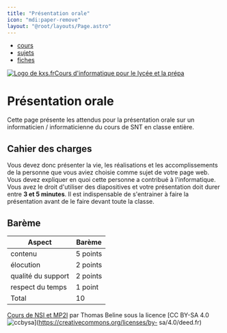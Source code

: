 ```yaml
---
title: "Présentation orale"
icon: "mdi:paper-remove"
layout: "@root/layouts/Page.astro"
---
```


  * [cours](https://kxs.fr/cours/)
  * [sujets](https://kxs.fr/sujets/)
  * [fiches](https://kxs.fr/fiches/)

[![Logo de kxs.fr](/img/logo.svg)](https://kxs.fr/)[Cours d'informatique pour
le lycée et la prépa](https://kxs.fr/cours/)

# Présentation orale

Cette page présente les attendus pour la présentation orale sur un
informaticien / informaticienne du cours de SNT en classe entière.

## Cahier des charges

Vous devez donc présenter la vie, les réalisations et les accomplissements de
la personne que vous aviez choisie comme sujet de votre page web. Vous devez
expliquer en quoi cette personne a contribué à l'informatique. Vous avez le
droit d'utiliser des diapositives et votre présentation doit durer entre **3
et 5 minutes**. Il est indispensable de s'entrainer à faire la présentation
avant de le faire devant toute la classe.

## Barème

Aspect | Barème  
---|---  
contenu | 5 points  
élocution | 2 points  
qualité du support | 2 points  
respect du temps | 1 point  
Total | 10  
  
[Cours de NSI et MP2I](https://kxs.fr/cours/) par Thomas Beline sous la
licence [CC BY-SA 4.0
![ccbysa](/img/ccbysa.svg)](https://creativecommons.org/licenses/by-
sa/4.0/deed.fr)

